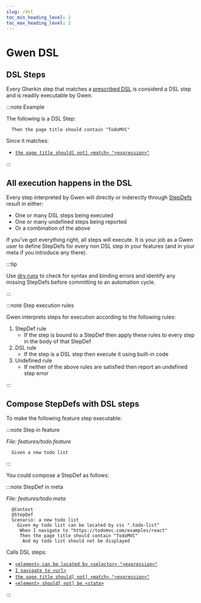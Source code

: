 ```yaml
--- 
slug: /dsl
toc_min_heading_level: 2
toc_max_heading_level: 2
---
```



# Gwen DSL

## DSL Steps

Every Gherkin step that matches a [prescribed DSL](/docs/dsl/reference) is considerd a DSL step and is readily executable by Gwen.

:::note Example

The following is a DSL Step:

```gherkin
  Then the page title should contain "TodoMVC"
```

Since it matches:

- [`the page title should[ not] <match> "<expression>"`](/docs/dsl/reference#the-page-title-should-match-expression)

:::

## All execution happens in the DSL

Every step interpreted by Gwen will directly or inderectly through [StepDefs](/docs/meta#stepdefs) result in either:
- One or many DSL steps being executed
- One or many undefined steps being reported
- Or a combination of the above

If you've got everything right, all steps will execute. It is your job as a Gwen user to define StepDefs for every non DSL step in your features (and in your meta if you introduce any there). 

:::tip

Use [dry runs](https://github.com/gwen-interpreter/gwen/wiki/Execution-Modes#dry-run-execution-and-validation) to check for syntax and binding errors and identify any missing StepDefs before committing to an automation cycle.

:::

:::note Step execution rules

Gwen interprets steps for execution according to the following rules:

1. StepDef rule
   - If the step is bound to a StepDef then apply these rules to every step in the body of that StepDef
2. DSL rule
   - If the step is a DSL step then execute it using built-in code
3. Undefined rule
   - If neither of the above rules are satisfied then report an undefined step error
   
:::

## Compose StepDefs with DSL steps

To make the following feature step executable:

:::note Step in feature

*File: features/todo.feature*

```gherkin
  Given a new todo list
```

:::

You could compose a StepDef as follows:

:::note StepDef in meta

*File: features/todo.meta*

```gherkin {4-7}
  @Context
  @StepDef
  Scenario: a new todo list
    Given my todo list can be located by css ".todo-list"
     When I navigate to "https://todomvc.com/examples/react"
     Then the page title should contain "TodoMVC"
      And my todo list should not be displayed
```

Calls DSL steps:

- [`<element> can be located by <selector> "<expression>"`](/docs/dsl/reference#element-can-be-located-by-selector-expression)
- [`I navigate to <url>`](/docs/dsl/reference#i-navigate-to-url)
- [`the page title should[ not] <match> "<expression>"`](/docs/dsl/reference#the-page-title-should-match-expression)
- [`<element> should[ not] be <state>`](/docs/dsl/reference#element-should-be-state)

:::
